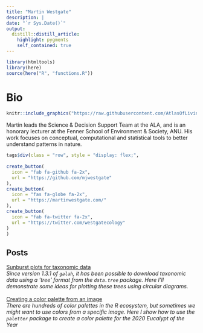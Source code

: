 ```yaml
---
title: "Martin Westgate"
description: |
date: "`r Sys.Date()`"
output: 
  distill::distill_article:
    highlight: pygments
    self_contained: true
---
```

```r
library(htmltools)
library(here)
source(here("R", "functions.R"))
```
# Bio
:::float-image
```r
knitr::include_graphics("https://raw.githubusercontent.com/AtlasOfLivingAustralia/ala-labs/main/images/people/martin.jpg")
```
Martin leads the Science & Decision Support Team at the ALA, and is an honorary lecturer at the Fenner School of Environment & Society, ANU. His work focuses on conceptual, computational and statistical tools to better understand patterns in nature.
```r
tags$div(class = "row", style = "display: flex;",
         
create_button(
  icon = "fab fa-github fa-2x",
  url = "https://github.com/mjwestgate"
),
create_button(
  icon = "fas fa-globe fa-2x",
  url = "https://martinwestgate.com/"
),
create_button(
  icon = "fab fa-twitter fa-2x",
  url = "https://twitter.com/westgatecology"
)
)
```
:::
<h2>Posts</h2>

<a href='C:/Users/KEL329/OneDrive - CSIRO/Documents/ALA/Github/ala-labs/_site/posts/2022-02-17_sunburst-plots-for-taxonomic-data/index.html'>Sunburst plots for taxonomic data</a><br><em>Since version 1.3.1 of `galah`, it has been possible to download taxonomic data using a 'tree' format from the `data.tree` package. Here I'll demonstrate some ideas for plotting these trees using circular diagrams.</em><br><br>
<a href='C:/Users/KEL329/OneDrive - CSIRO/Documents/ALA/Github/ala-labs/_site/posts/2021-03-20_creating-a-color-palette-from-an-image/index.html'>Creating a color palette from an image</a><br><em>There are hundreds of color palettes in the R ecosystem, but sometimes we might want to use colors from a specific image. Here I show how to  use the `paletter` package to create a color palette for the 2020 Eucalypt of  the Year</em><br><br>
